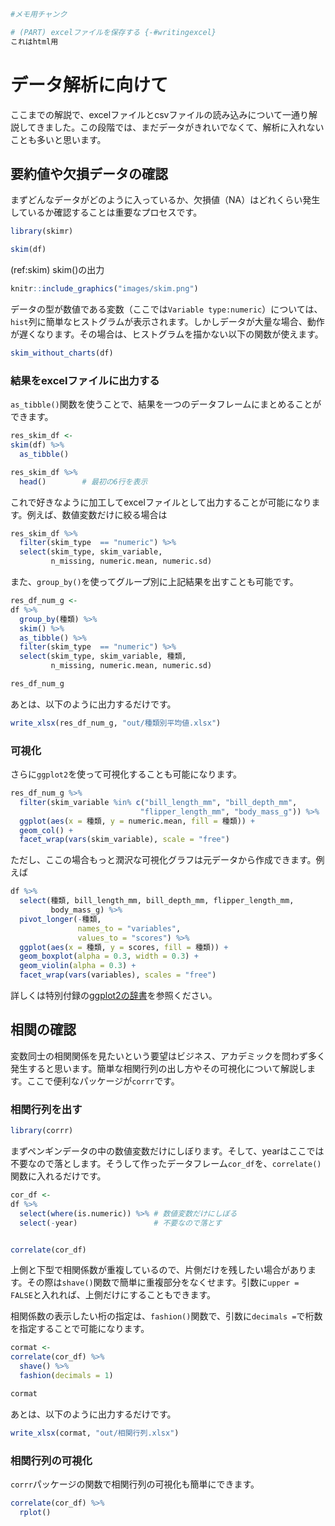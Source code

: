 

```r
#メモ用チャンク

# (PART) excelファイルを保存する {-#writingexcel}
これはhtml用

```

# データ解析に向けて {#dataanal}
ここまでの解説で、excelファイルとcsvファイルの読み込みについて一通り解説してきました。この段階では、まだデータがきれいでなくて、解析に入れないことも多いと思います。


## 要約値や欠損データの確認
まずどんなデータがどのように入っているか、欠損値（NA）はどれくらい発生しているか確認することは重要なプロセスです。


```r
library(skimr)
```

```r
skim(df)
```

(ref:skim) skim()の出力

```r
knitr::include_graphics("images/skim.png")
```

データの型が数値である変数（ここでは`Variable type:numeric`）については、`hist`列に簡単なヒストグラムが表示されます。しかしデータが大量な場合、動作が遅くなります。その場合は、ヒストグラムを描かない以下の関数が使えます。

```r
skim_without_charts(df)
```

### 結果をexcelファイルに出力する

`as_tibble()`関数を使うことで、結果を一つのデータフレームにまとめることができます。

```r
res_skim_df <- 
skim(df) %>% 
  as_tibble()

res_skim_df %>% 
  head()        # 最初の6行を表示
```

これで好きなように加工してexcelファイルとして出力することが可能になります。例えば、数値変数だけに絞る場合は

```r
res_skim_df %>% 
  filter(skim_type  == "numeric") %>% 
  select(skim_type, skim_variable,
         n_missing, numeric.mean, numeric.sd)
```

また、`group_by()`を使ってグループ別に上記結果を出すことも可能です。

```r
res_df_num_g <- 
df %>% 
  group_by(種類) %>% 
  skim() %>% 
  as_tibble() %>% 
  filter(skim_type  == "numeric") %>% 
  select(skim_type, skim_variable, 種類,
         n_missing, numeric.mean, numeric.sd)

res_df_num_g
```

あとは、以下のように出力するだけです。

```r
write_xlsx(res_df_num_g, "out/種類別平均値.xlsx")
```


### 可視化
さらに`ggplot2`を使って可視化することも可能になります。

```r
res_df_num_g %>% 
  filter(skim_variable %in% c("bill_length_mm", "bill_depth_mm",
                             "flipper_length_mm", "body_mass_g")) %>% 
  ggplot(aes(x = 種類, y = numeric.mean, fill = 種類)) +
  geom_col() +
  facet_wrap(vars(skim_variable), scale = "free")
```

ただし、ここの場合もっと潤沢な可視化グラフは元データから作成できます。例えば

```r
df %>% 
  select(種類, bill_length_mm, bill_depth_mm, flipper_length_mm,
         body_mass_g) %>% 
  pivot_longer(-種類,
               names_to = "variables",
               values_to = "scores") %>% 
  ggplot(aes(x = 種類, y = scores, fill = 種類)) +
  geom_boxplot(alpha = 0.3, width = 0.3) +
  geom_violin(alpha = 0.3) +
  facet_wrap(vars(variables), scales = "free")
```



詳しくは特別付録の[ggplot2の辞書](https://izunyan.github.io/practice_ggplot2/)を参照ください。



## 相関の確認
変数同士の相関関係を見たいという要望はビジネス、アカデミックを問わず多く発生すると思います。簡単な相関行列の出し方やその可視化について解説します。ここで便利なパッケージが`corrr`です。

### 相関行列を出す
```r
library(corrr)
```

まずペンギンデータの中の数値変数だけにしぼります。そして、yearはここでは不要なので落とします。そうして作ったデータフレーム`cor_df`を、`correlate()`関数に入れるだけです。

```r
cor_df <- 
df %>% 
  select(where(is.numeric)) %>% # 数値変数だけにしぼる
  select(-year)                 # 不要なので落とす  


correlate(cor_df)
```

上側と下型で相関係数が重複しているので、片側だけを残したい場合があります。その際は`shave()`関数で簡単に重複部分をなくせます。引数に`upper = FALSE`と入れれば、上側だけにすることもできます。

相関係数の表示したい桁の指定は、`fashion()`関数で、引数に`decimals =`で桁数を指定することで可能になります。

```r

cormat <- 
correlate(cor_df) %>% 
  shave() %>% 
  fashion(decimals = 1)

cormat
```

あとは、以下のように出力するだけです。

```r
write_xlsx(cormat, "out/相関行列.xlsx")
```

### 相関行列の可視化

`corrr`パッケージの関数で相関行列の可視化も簡単にできます。

```r
correlate(cor_df) %>% 
  rplot()
```

